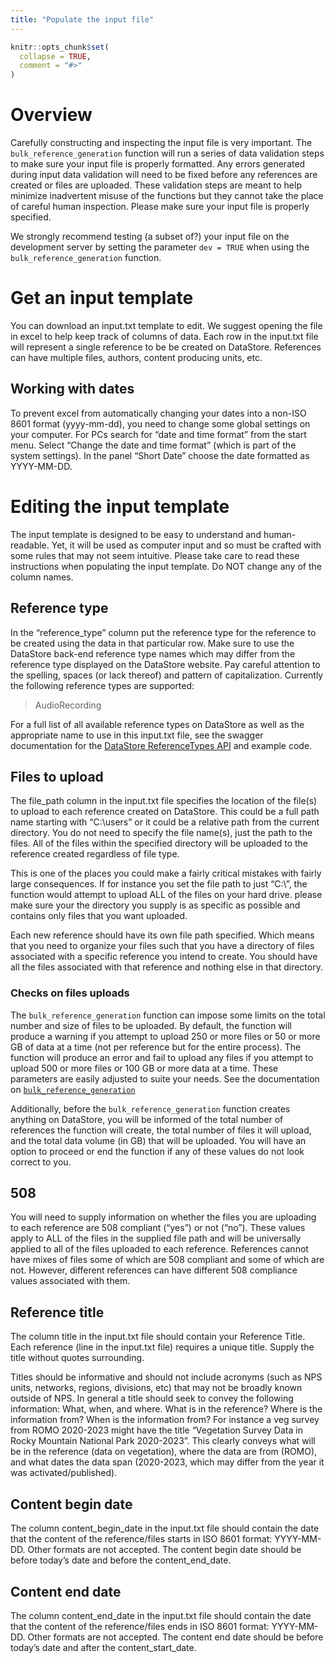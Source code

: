 ```yaml
---
title: "Populate the input file"
---
```


```r
knitr::opts_chunk$set(
  collapse = TRUE,
  comment = "#>"
)
```

# Overview
Carefully constructing and inspecting the input file is very important. The `bulk_reference_generation` function will run a series of data validation steps to make sure your input file is properly formatted. Any errors generated during input data validation will need to be fixed before any references are created or files are uploaded. These validation steps are meant to help minimize inadvertent misuse of the functions but they cannot take the place of careful human inspection. Please make sure your input file is properly specified. 

We strongly recommend testing (a subset of?) your input file on the development server by setting the parameter `dev = TRUE` when using the `bulk_reference_generation` function.

# Get an input template
You can download an input.txt template to edit. We suggest opening the file in excel to help keep track of columns of data. Each row in the input.txt file will represent a single reference to be be created on DataStore. References can have multiple files, authors, content producing units, etc.

## Working with dates
To prevent excel from automatically changing your dates into a non-ISO 8601 format (yyyy-mm-dd), you need to change some global settings on your computer. For PCs search for "date and time format" from the start menu. Select "Change the date and time format" (which is part of the system settings). In the panel "Short Date" choose the date formatted as YYYY-MM-DD.

# Editing the input template
The input template is designed to be easy to understand and human-readable. Yet, it will be used as computer input and so must be crafted with some rules that may not seem intuitive. Please take care to read these instructions when populating the input template. Do NOT change any of the column names.

## Reference type
In the "reference_type" column put the reference type for the reference to be created using the data in that particular row. Make sure to use the DataStore back-end reference type names which may differ from the reference type displayed on the DataStore website. Pay careful attention to the spelling, spaces (or lack thereof) and pattern of capitalization. Currently the following reference types are supported:


> AudioRecording

For a full list of all available reference types on DataStore as well as the appropriate name to use in this input.txt file, see the swagger documentation for the [DataStore ReferenceTypes API](https://irmaservices.nps.gov/datastore-secure/v7/documentation/datastore-secure-api.html#/Lookup%20Lists/FixedList_GetReferenceTypes) and example code.

## Files to upload
The file_path column in the input.txt file specifies the location of the file(s) to upload to each reference created on DataStore. This could be a full path name starting with "C:\\users\documents\etc" or it could be a relative path from the current directory. You do not need to specify the file name(s), just the path to the files. All of the files within the specified directory will be uploaded to the reference created regardless of file type. 

This is one of the places you could make a fairly critical mistakes with fairly large consequences. If for instance you set the file path to just "C:\\", the function would attempt to upload ALL of the files on your hard drive. please make sure your the directory you supply is as specific as possible and contains only files that you want uploaded.

Each new reference should have its own file path specified. Which means that you need to organize your files such that you have a directory of files associated with a specific reference you intend to create. You should have all the files associated with that reference and nothing else in that directory.

### Checks on files uploads
The `bulk_reference_generation` function can impose some limits on the total number and size of files to be uploaded. By default, the function will produce a warning if you attempt to upload 250 or more files or 50 or more GB of data at a time (not per reference but for the entire process). The function will produce an error and fail to upload any files if you attempt to upload 500 or more files or 100 GB or more data at a time.  These parameters are easily adjusted to suite your needs. See the documentation on [`bulk_reference_generation`](https://nationalparkservice.github.io/DSbulkUploadR/reference/bulk_reference_generation.html)

Additionally, before the `bulk_reference_generation` function creates anything on DataStore, you will be informed of the total number of references the function will create, the total number of files it will upload, and the total data volume (in GB) that will be uploaded. You will have an option to proceed or end the function if any of these values do not look correct to you.

## 508 
You will need to supply information on whether the files you are uploading to each reference are 508 compliant ("yes") or not ("no"). These values apply to ALL of the files in the supplied file path and will be universally applied to all of the files uploaded to each reference. References cannot have mixes of files some of which are 508 compliant and some of which are not.  However, different references can have different 508 compliance values associated with them.

## Reference title
The column title in the input.txt file should contain your Reference Title. Each reference (line in the input.txt file) requires a unique title. Supply the title without quotes surrounding.

Titles should be informative and should not include acronyms (such as NPS units, networks, regions, divisions, etc) that may not be broadly known outside of NPS. In general a title should seek to convey the following information: What, when, and where.  What is in the reference? Where is the information from? When is the information from? For instance a veg survey from ROMO 2020-2023 might have the title "Vegetation Survey Data in Rocky Mountain National Park 2020-2023". This clearly conveys what will be in the reference (data on vegetation), where the data are from (ROMO), and what dates the data span (2020-2023, which may differ from the year it was activated/published).

## Content begin date
The column content_begin_date in the input.txt file should contain the date that the content of the reference/files starts in ISO 8601 format: YYYY-MM-DD. Other formats are not accepted. The content begin date should be before today's date and before the content_end_date.

## Content end date
The column content_end_date in the input.txt file should contain the date that the content of the reference/files ends in ISO 8601 format: YYYY-MM-DD. Other formats are not accepted. The content end date should be before today's date and after the content_start_date.





